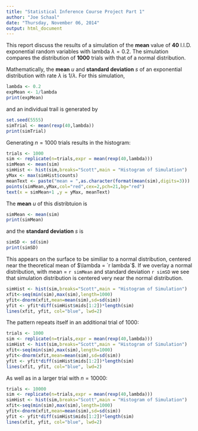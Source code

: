 ```yaml
---
title: "Statistical Inference Course Project Part 1"
author: "Joe Schaal"
date: "Thursday, November 06, 2014"
output: html_document
---
```


This report discuss the results of a simulation of the **mean** value of **40** I.I.D. exponential random variables with lambda  $\lambda = 0.2$.  The simulation compares the distribution of **1000** trials with that of a normal distribution.

Mathematically, the **mean** $u$ and **standard deviation** $s$ of an exponential distribution with rate $\lambda$ is 
$1/\lambda$.   For this simulation,

```r
lambda <- 0.2
expMean <- 1/lambda
print(expMean)
```

and an individual trail is generated by 

```r
set.seed(5555)
simTrial <- mean(rexp(40,lambda))
print(simTrial)
```

Generating $n = 1000$ trials results in the histogram:
```r
trials <- 1000
sim <- replicate(n=trials,expr = mean(rexp(40,lambda)))
simMean <- mean(sim)
simHist <- hist(sim,breaks="Scott",main = "Histogram of Simulation")
yMax <- max(simHist$counts)
meanText <- paste("mean = ",as.character(format(mean(sim),digits=3)))
points(simMean,yMax,col="red",cex=2,pch=21,bg="red")
text(x = simMean+1 ,y = yMax, meanText)
```

The **mean** $u$ of this distribtuion is 
```r
simMean <- mean(sim)
print(simMean)
```

and the **standard deviation** $s$ is
```r
simSD <- sd(sim)
print(simSD)
```

This appears on the surface to be similiar to a normal distribution, centered near the theoretical mean of $\lambda = `r lambda`$.  If we overlay a normal distribution, with mean = `r simMean` and standard deviation `r simSD` we see that simulation distribution is centered very near the normal distribution. 
```r
simHist <- hist(sim,breaks="Scott",main = "Histogram of Simulation")
xfit<-seq(min(sim),max(sim),length=1000) 
yfit<-dnorm(xfit,mean=mean(sim),sd=sd(sim)) 
yfit <- yfit*diff(simHist$mids[1:2])*length(sim) 
lines(xfit, yfit, col="blue", lwd=2)
```

The pattern repeats itself in an additional trial of 1000:
```r
trials <- 1000
sim <- replicate(n=trials,expr = mean(rexp(40,lambda)))
simHist <- hist(sim,breaks="Scott",main = "Histogram of Simulation")
xfit<-seq(min(sim),max(sim),length=1000) 
yfit<-dnorm(xfit,mean=mean(sim),sd=sd(sim)) 
yfit <- yfit*diff(simHist$mids[1:2])*length(sim) 
lines(xfit, yfit, col="blue", lwd=2)
```

As well as in a larger trial with $n = 10000$:
```r
trials <- 10000
sim <- replicate(n=trials,expr = mean(rexp(40,lambda)))
simHist <- hist(sim,breaks="Scott",main = "Histogram of Simulation")
xfit<-seq(min(sim),max(sim),length=1000) 
yfit<-dnorm(xfit,mean=mean(sim),sd=sd(sim)) 
yfit <- yfit*diff(simHist$mids[1:2])*length(sim) 
lines(xfit, yfit, col="blue", lwd=2)
```